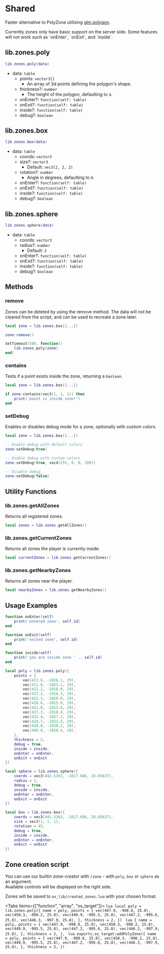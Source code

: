 
# Shared

Faster alternative to PolyZone utilising [glm.polygon](https://github.com/citizenfx/lua/blob/luaglm-dev/cfx/EXTENDED.md).

<Callout>
  Currently zones only have basic support on the server side. Some features will not work such as `onEnter`, `onExit`,
  and `inside`.
</Callout>

## lib.zones.poly

```lua
lib.zones.poly(data)
```

- data: `table`
  - points: `vector3[]`
    - An array of 3d points defining the polygon's shape.
  - thickness?: `number`
    - The height of the polygon, defaulting to `4`.
  - onEnter?: `function(self: table)`
  - onExit?: `function(self: table)`
  - inside?: `function(self: table)`
  - debug?: `boolean`

## lib.zones.box

```lua
lib.zones.box(data)
```

- data: `table`
  - coords: `vector3`
  - size?: `vector3`
    - Default: `vec3(2, 2, 2)`
  - rotation?: `number`
    - Angle in degrees, defaulting to `0`.
  - onEnter?: `function(self: table)`
  - onExit?: `function(self: table)`
  - inside?: `function(self: table)`
  - debug?: `boolean`

## lib.zones.sphere

```lua
lib.zones.sphere(data)
```

- data: `table`
  - coords: `vector3`
  - radius?: `number`
    - Default: `2`
  - onEnter?: `function(self: table)`
  - onExit?: `function(self: table)`
  - inside?: `function(self: table)`
  - debug?: `boolean`

## Methods

### remove

Zones can be deleted by using the remove method. The data will not be cleared from the script, and can be used to recreate a zone later.

```lua
local zone = lib.zones.box({...})

zone:remove()

SetTimeout(500, function()
    lib.zones.poly(zone)
end)
```

### contains

Tests if a point exists inside the zone, returning a `boolean`.

```lua
local zone = lib.zones.box({...})

if zone:contains(vec3(1, 1, 1)) then
    print('point is inside zone!')
end
```

### setDebug

Enables or disables debug mode for a zone, optionally with custom colors.

```lua
local zone = lib.zones.box({...})

-- Enable debug with default colors
zone:setDebug(true)

-- Enable debug with custom colors
zone:setDebug(true, vec4(255, 0, 0, 100))

-- Disable debug
zone:setDebug(false)
```

## Utility Functions

### lib.zones.getAllZones

Returns all registered zones.

```lua
local zones = lib.zones.getAllZones()
```

### lib.zones.getCurrentZones

Returns all zones the player is currently inside.

```lua
local currentZones = lib.zones.getCurrentZones()
```

### lib.zones.getNearbyZones

Returns all zones near the player.

```lua
local nearbyZones = lib.zones.getNearbyZones()
```

## Usage Examples

```lua
function onEnter(self)
    print('entered zone', self.id)
end

function onExit(self)
    print('exited zone', self.id)
end

function inside(self)
    print('you are inside zone ' .. self.id)
end

local poly = lib.zones.poly({
    points = {
        vec(413.8, -1026.1, 29),
        vec(411.6, -1023.1, 29),
        vec(412.2, -1018.0, 29),
        vec(417.2, -1016.3, 29),
        vec(422.3, -1020.0, 29),
        vec(426.8, -1015.9, 29),
        vec(431.8, -1013.0, 29),
        vec(437.3, -1018.4, 29),
        vec(432.4, -1027.2, 29),
        vec(424.7, -1023.5, 29),
        vec(420.0, -1030.2, 29),
        vec(409.8, -1028.4, 29),
    },
    thickness = 2,
    debug = true,
    inside = inside,
    onEnter = onEnter,
    onExit = onExit
})

local sphere = lib.zones.sphere({
    coords = vec3(442.5363, -1017.666, 28.65637),
    radius = 1,
    debug = true,
    inside = inside,
    onEnter = onEnter,
    onExit = onExit
})

local box = lib.zones.box({
    coords = vec3(442.5363, -1017.666, 28.65637),
    size = vec3(1, 1, 1),
    rotation = 45,
    debug = true,
    inside = inside,
    onEnter = onEnter,
    onExit = onExit
})
```

## Zone creation script

You can use our builtin zone-creator with `/zone` - with `poly`, `box` or `sphere` as an argument.  
Available controls will be displayed on the right side.

Zones will be saved to `ox_lib/created_zones.lua` with your chosen format.

<Tabs items={["function", "array", "ox_target"]}>
  <Tab>
    ```lua
    local poly = lib.zones.poly({
        name = poly,
        points = {
            vec(447.9, -998.8, 25.8),
            vec(450.3, -998.2, 25.8),
            vec(449.9, -995.5, 25.8),
            vec(447.2, -995.6, 25.8),
            vec(446.3, -997.9, 25.8),
        },
        thickness = 2,
    })
    ```
  </Tab>
  <Tab>
    ```lua
    {
        name = poly,
        points = {
            vec(447.9, -998.8, 25.8),
            vec(450.3, -998.2, 25.8),
            vec(449.9, -995.5, 25.8),
            vec(447.2, -995.6, 25.8),
            vec(446.3, -997.9, 25.8),
        },
        thickness = 2,
    },
    ```
  </Tab>
  <Tab>
    ```lua
    exports.ox_target:addPolyZone({
        name = poly,
        points = {
            vec(447.9, -998.8, 25.8),
            vec(450.3, -998.2, 25.8),
            vec(449.9, -995.5, 25.8),
            vec(447.2, -995.6, 25.8),
            vec(446.3, -997.9, 25.8),
        },
        thickness = 2,
    })
    ```
  </Tab>
</Tabs>